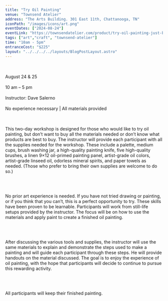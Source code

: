 ```yaml
---
title: "Try Oil Painting"
venue: "Townsend Atelier"
address: "The Arts Building. 301 East 11th, Chattanooga, TN"
iconPath: "/images/icons/art.png"
eventDates: ["2024-08-24"]
eventLink: "https://townsendatelier.com/product/try-oil-painting-just-bring-yourself/"
tags: ["art","craft", "townsend-atelier"]
time: "10am - 5pm"
entranceCost: "$225"
layout: "../../../../layouts/BlogPostLayout.astro"
---
```


<br /><br />
August 24 & 25  
<br />
10 am – 5 pm  
<br />
Instructor: Dave Salerno  
<br />
No experience necessary | All materials provided  
<br /><br />

This two-day workshop is designed for those who would like to try oil painting, but don’t want to buy all the materials needed or don’t know what products are best to buy. The instructor will provide each participant with all the supplies needed for the workshop. These include a palette, medium cups, brush washing jar, a high-quality painting knife, five high-quality brushes, a linen 9×12 oil-primed painting panel, artist-grade oil colors, artist-grade linseed oil, odorless mineral spirits, and paper towels as needed. (Those who prefer to bring their own supplies are welcome to do so.)

<br /><br />

No prior art experience is needed. If you have not tried drawing or painting, or if you think that you can’t, this is a perfect opportunity to try. These skills have been proven to be learnable. Participants will work from still-life setups provided by the instructor. The focus will be on how to use the materials and apply paint to create a finished oil painting.

<br /><br />

After discussing the various tools and supplies, the instructor will use the same materials to explain and demonstrate the steps used to make a painting and will guide each participant through these steps. He will provide handouts on the material discussed. The goal is to enjoy the experience of oil painting, with the hope that participants will decide to continue to pursue this rewarding activity.

<br /><br />

All participants will keep their finished painting.
